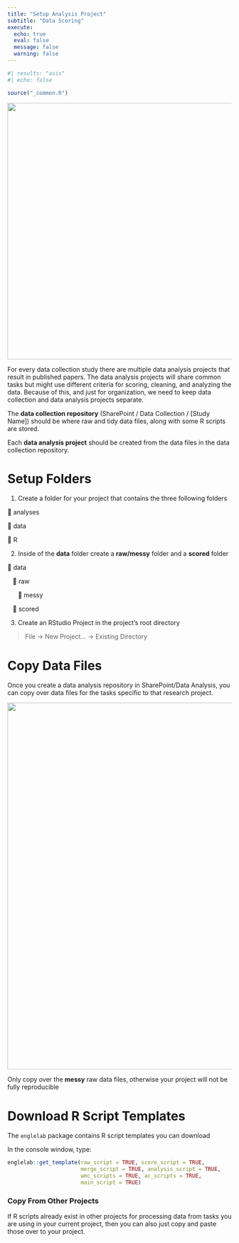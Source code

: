 ```yaml
---
title: "Setup Analysis Project"
subtitle: "Data Scoring"
execute:
  echo: true
  eval: false
  message: false
  warning: false
---
```


```r
#| results: "asis"
#| echo: false

source("_common.R")
```

![](images/data_collection_to_analysis.png){width="575"}

For every data collection study there are multiple data analysis projects that result in published papers. The data analysis projects will share common tasks but might use different criteria for scoring, cleaning, and analyzing the data. Because of this, and just for organization, we need to keep data collection and data analysis projects separate.

The **data collection repository** (SharePoint / Data Collection / \[Study Name\]) should be where raw and tidy data files, along with some R scripts are stored.

Each **data analysis project** should be created from the data files in the data collection repository.

# Setup Folders

1.  Create a folder for your project that contains the three following folders

📁 analyses

📁 data

📁 R

2.  Inside of the **data** folder create a **raw/messy** folder and a **scored** folder

📁 data

   📁 raw

      📁 messy

   📁 scored

3.  Create an RStudio Project in the project's root directory

> File -\> New Project... -\> Existing Directory

# Copy Data Files

Once you create a data analysis repository in SharePoint/Data Analysis, you can copy over data files for the tasks specific to that research project.

![](images/data_to_analysis.png){fig-align="center" width="822"}

::: callout-important
Only copy over the **messy** raw data files, otherwise your project will not be fully reproducible
:::

# Download R Script Templates

The `englelab` package contains R script templates you can download

In the console window, type:

```r
englelab::get_template(raw_script = TRUE, score_script = TRUE, 
                       merge_script = TRUE, analysis_script = TRUE, 
                       wmc_scripts = TRUE, ac_scripts = TRUE, 
                       main_script = TRUE)
```

### Copy From Other Projects

If R scripts already exist in other projects for processing data from tasks you are using in your current project, then you can also just copy and paste those over to your project.
